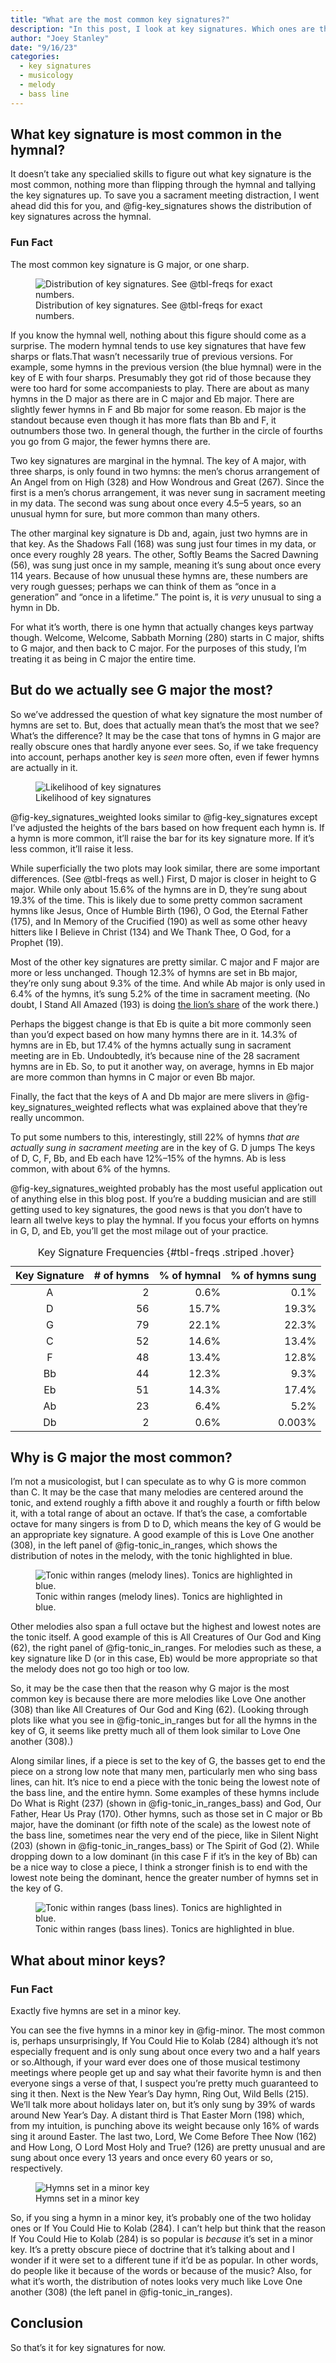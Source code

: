 ```yaml
---
title: "What are the most common key signatures?"
description: "In this post, I look at key signatures. Which ones are the most common? Which ones don't show up at all?"
author: "Joey Stanley"
date: "9/16/23"
categories:
  - key signatures
  - musicology
  - melody
  - bass line
---
```


## What key signature is most common in the hymnal? 

It doesn't take any specialied skills to figure out what key signature is the most common, nothing more than flipping through the hymnal and tallying the key signatures up. To save you a sacrament meeting distraction, I went ahead did this for you, and @fig-key_signatures shows the distribution of key signatures across the hymnal.

::: {.callout-tip icon="false"}
### Fun Fact

The most common key signature is G major, or one sharp.
:::

![Distribution of key signatures. See @tbl-freqs for exact numbers.](../images/key_signatures.jpeg){#fig-key_signatures}

If you know the hymnal well, nothing about this figure should come as a surprise. The modern hymnal tends to use key signatures that have few sharps or flats.[That wasn't necessarily true of previous versions. For example, some hymns in the previous version (the blue hymnal) were in the key of E with four sharps. Presumably they got rid of those because they were too hard for some accompaniests to play.]{.aside} There are about as many hymns in the D major as there are in C major and Eb major. There are slightly fewer hymns in F and Bb major for some reason. Eb major is the standout because even though it has more flats than Bb and F, it outnumbers those two. In general though, the further in the circle of fourths you go from G major, the fewer hymns there are.

Two key signatures are marginal in the hymnal. The key of A major, with three sharps, is only found in two hymns: the men's chorus arrangement of <hymn>An Angel from on High (328)</hymn> and <hymn>How Wondrous and Great (267)</hymn>. Since the first is a men's chorus arrangement, it was never sung in sacrament meeting in my data. The second was sung about once every 4.5--5 years, so an unusual hymn for sure, but more common than many others. 

The other marginal key signature is Db and, again, just two hymns are in that key. <hymn>As the Shadows Fall (168)</hymn> was sung just four times in my data, or once every roughly 28 years. The other, <hymn>Softly Beams the Sacred Dawning (56)</hymn>, was sung just once in my sample, meaning it's sung about once every 114 years. Because of how unusual these hymns are, these numbers are very rough guesses; perhaps we can think of them as "once in a generation" and "once in a lifetime." The point is, it is *very* unusual to sing a hymn in Db. 

For what it's worth, there is one hymn that actually changes keys partway though. <hymn>Welcome, Welcome, Sabbath Morning (280)</hymn> starts in C major, shifts to G major, and then back to C major. For the purposes of this study, I'm treating it as being in C major the entire time. 

## But do we actually see G major the most?

So we've addressed the question of what key signature the most number of hymns are set to. But, does that actually mean that's the most that we see? What's the difference? It may be the case that tons of hymns in G major are really obscure ones that hardly anyone ever sees. So, if we take frequency into account, perhaps another key is *seen* more often, even if fewer hymns are actually in it.

![Likelihood of key signatures](../images/key_signature_weighted.jpeg){#fig-key_signatures_weighted}

@fig-key_signatures_weighted looks similar to @fig-key_signatures except I've adjusted the heights of the bars based on how frequent each hymn is. If a hymn is more common, it'll raise the bar for its key signature more. If it's less common, it'll raise it less.

While superficially the two plots may look similar, there are some important differences. (See @tbl-freqs as well.) First, D major is closer in height to G major. While only about 15.6% of the hymns are in D, they're sung about 19.3% of the time. This is likely due to some pretty common sacrament hymns like <hymn>Jesus, Once of Humble Birth (196)</hymn>, <hymn>O God, the Eternal Father (175)</hymn>, and <hymn>In Memory of the Crucified (190)</hymn> as well as some other heavy hitters like <hymn>I Believe in Christ (134)</hymn> and <hymn>We Thank Thee, O God, for a Prophet (19)</hymn>. 

Most of the other key signatures are pretty similar. C major and F major are more or less unchanged. Though 12.3% of hymns are set in Bb major, they're only sung about 9.3% of the time. And while Ab major is only used in 6.4% of the hymns, it's sung 5.2% of the time in sacrament meeting. (No doubt, <hymn>I Stand All Amazed (193)</hymn> is doing [the lion's share](/posts/most_common_hymns.qmd) of the work there.)

Perhaps the biggest change is that Eb is quite a bit more commonly seen than you'd expect based on how many hymns there are in it. 14.3% of hymns are in Eb, but 17.4% of the hymns actually sung in sacrament meeting are in Eb. Undoubtedly, it's because nine of the 28 sacrament hymns are in Eb. So, to put it another way, on average, hymns in Eb major are more common than hymns in C major or even Bb major. 

Finally, the fact that the keys of A and Db major are mere slivers in @fig-key_signatures_weighted reflects what was explained above that they're really uncommon. 

To put some numbers to this, interestingly, still 22% of hymns *that are actually sung in sacrament meeting* are in the key of G. D jumps  The keys of D, C, F, Bb, and Eb each have 12%--15% of the hymns. Ab is less common, with about 6% of the hymns. 

@fig-key_signatures_weighted probably has the most useful application out of anything else in this blog post. If you're a budding musician and are still getting used to key signatures, the good news is that you don't have to learn all twelve keys to play the hymnal. If you focus your efforts on hymns in G, D, and Eb, you'll get the most milage out of your practice.

| Key Signature  | # of hymns | % of hymnal  | % of hymns sung |
|:----: |---:|------:|------:|
| A     |  2 |  0.6% |  0.1% |
| D     | 56 | 15.7% | 19.3% |
| G     | 79 | 22.1% | 22.3% |
| C     | 52 | 14.6% | 13.4% |
| F     | 48 | 13.4% | 12.8% |
| Bb    | 44 | 12.3% |  9.3% |
| Eb    | 51 | 14.3% | 17.4% |
| Ab    | 23 |  6.4% |  5.2% |
| Db    |  2 |  0.6% |  0.003% |

: Key Signature Frequencies {#tbl-freqs .striped .hover}


## Why is G major the most common?

I'm not a musicologist, but I can speculate as to why G is more common than C. It may be the case that many melodies are centered around the tonic, and extend roughly a fifth above it and roughly a fourth or fifth below it, with a total range of about an octave. If that's the case, a comfortable octave for many singers is from D to D, which means the key of G would be an appropriate key signature. A good example of this is <hymn>Love One another (308)</hymn>, in the left panel of @fig-tonic_in_ranges, which shows the distribution of notes in the melody, with the tonic highlighted in blue. 

![Tonic within ranges (melody lines). Tonics are highlighted in blue. ](../images/tonic_within_ranges.jpeg){#fig-tonic_in_ranges}

Other melodies also span a full octave but the highest and lowest notes are the tonic itself. A good example of this is <hymn>All Creatures of Our God and King (62)</hymn>, the right panel of @fig-tonic_in_ranges. For melodies such as these, a key signature like D (or in this case, Eb) would be more appropriate so that the melody does not go too high or too low. 

So, it may be the case then that the reason why G major is the most common key is because there are more melodies like <hymn>Love One another (308)</hymn> than like <hymn>All Creatures of Our God and King (62)</hymn>. (Looking through plots like what you see in @fig-tonic_in_ranges but for all the hymns in the key of G, it seems like pretty much all of them look similar to <hymn>Love One another (308)</hymn>.) 

Along similar lines, if a piece is set to the key of G, the basses get to end the piece on a strong low note that many men, particularly men who sing bass lines, can hit. It's nice to end a piece with the tonic being the lowest note of the bass line, and the entire hymn. Some examples of these hymns include <hymn>Do What is Right (237)</hymn> (shown in @fig-tonic_in_ranges_bass) and <hymn>God, Our Father, Hear Us Pray (170)</hymn>. Other hymns, such as those set in C major or Bb major, have the dominant (or fifth note of the scale) as the lowest note of the bass line, sometimes near the very end of the piece, like in <hymn>Silent Night (203)</hymn> (shown in @fig-tonic_in_ranges_bass) or <hymn>The Spirit of God (2)</hymn>. While dropping down to a low dominant (in this case F if it's in the key of Bb) can be a nice way to close a piece, I think a stronger finish is to end with the lowest note being the dominant, hence the greater number of hymns set in the key of G. 

![Tonic within ranges (bass lines). Tonics are highlighted in blue. ](../images/tonic_within_ranges_bass.jpeg){#fig-tonic_in_ranges_bass}



## What about minor keys?

::: {.callout-tip icon="false"}
### Fun Fact

Exactly five hymns are set in a minor key.
:::

You can see the five hymns in a minor key in @fig-minor. The most common is, perhaps unsurprisingly, <hymn>If You Could Hie to Kolab (284)</hymn> although it's not especially frequent and is only sung about once every two and a half years or so.[Although, if your ward ever does one of those musical testimony meetings where people get up and say what their favorite hymn is and then everyone sings a verse of that, I suspect you're pretty much guaranteed to sing it then.]{.aside} Next is the New Year's Day hymn, <hymn>Ring Out, Wild Bells (215)</hymn>. We'll talk more about holidays later on, but it's only sung by 39% of wards around New Year's Day. A distant third is <hymn>That Easter Morn (198)</hymn> which, from my intuition, is punching above its weight because only 16% of wards sing it around Easter. The last two, <hymn>Lord, We Come Before Thee Now (162)</hymn> and <hymn>How Long, O Lord Most Holy and True? (126) </hymn> are pretty unusual and are sung about once every 13 years and once every 60 years or so, respectively. 

![Hymns set in a minor key](../images/minor.jpeg){#fig-minor}

So, if you sing a hymn in a minor key, it's probably one of the two holiday ones or <hymn>If You Could Hie to Kolab (284)</hymn>. I can't help but think that the reason <hymn>If You Could Hie to Kolab (284)</hymn> is so popular is *because* it's set in a minor key. It's a pretty obscure piece of doctrine that it's talking about and I wonder if it were set to a different tune if it'd be as popular. In other words, do people like it because of the words or because of the music? Also, for what it's worth, the distribution of notes looks very much like <hymn>Love One another (308)</hymn> (the left panel in @fig-tonic_in_ranges). 

## Conclusion

So that's it for key signatures for now. 